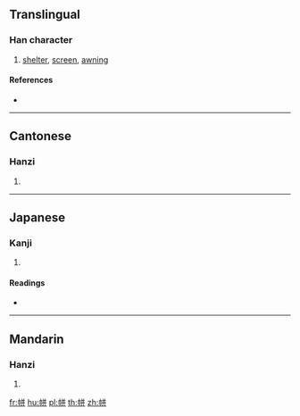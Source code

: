 {{character info/new}}
{{also|帲}}
==Translingual==

===Han character===
{{Han char|rn=50|rad=巾|as=06|sn=9|four=48241|canj=LBTT|ids=⿰巾并}}

# [[shelter]], [[screen]], [[awning]]

====References====
* {{Han ref|kx=0331.040|dkj=08879|dj=0636.190|hdz=10738.050|uh=5E21|ud=24097|bh=CEB0|bd=52912}}

----

==Cantonese==

===Hanzi===
{{yue-hanzi|jyut=[[ping4]]|y=ping4}}

# {{defn|lang=yue|sort=巾06}}

----

==Japanese==

===Kanji===
{{ja-kanji|grade=|rs=巾06}}

# {{defn|lang=ja|sort=巾06}}

====Readings====
* {{ja-readings|on=[[へい]] (hei), [[ひよう]] (hiyō), [[びょう]] (byō)|kun=[[おおう]] (oou)}}

----

==Mandarin==

===Hanzi===
{{cmn-hanzi|pin=[[píng]] ([[ping2]])|wg=p'ing<sup>2</sup>}}

# {{defn|lang=cmn|sort=巾06}}

[[fr:帡]]
[[hu:帡]]
[[pl:帡]]
[[th:帡]]
[[zh:帡]]